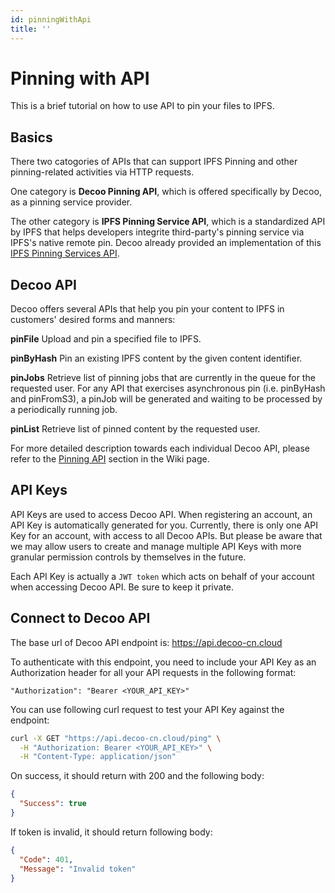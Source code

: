 ```yaml
---
id: pinningWithApi
title: ''
---
```


# Pinning with API

This is a brief tutorial on how to use API to pin your files to IPFS.

## Basics

There two catogories of APIs that can support IPFS Pinning and other pinning-related activities via HTTP requests.

One category is **Decoo Pinning API**, which is offered specifically by Decoo, as a pinning service provider.

The other category is **IPFS Pinning Service API**, which is a standardized API by IPFS that helps developers integrite third-party's pinning service via IPFS's native remote pin. Decoo already provided an implementation of this [IPFS Pinning Services API](pinning-services-api.mdx).

## Decoo API

Decoo offers several APIs that help you pin your content to IPFS in customers' desired forms and manners:

**pinFile** Upload and pin a specified file to IPFS.

**pinByHash** Pin an existing IPFS content by the given content identifier.

**pinJobs** Retrieve list of pinning jobs that are currently in the queue for the requested user. For any API that exercises asynchronous pin (i.e. pinByHash and pinFromS3), a pinJob will be generated and waiting to be processed by a periodically running job.

**pinList** Retrieve list of pinned content by the requested user.

For more detailed description towards each individual Decoo API, please refer to the [Pinning API](pinning/pin-file.mdx) section in the Wiki page.

## API Keys

API Keys are used to access Decoo API. When registering an account, an API Key is automatically generated for you. Currently, there is only one API Key for an account, with access to all Decoo APIs. But please be aware that we may allow users to create and manage multiple API Keys with more granular permission controls by themselves in the future.

Each API Key is actually a `JWT token` which acts on behalf of your account when accessing Decoo API. Be sure to keep it private.

## Connect to Decoo API

The base url of Decoo API endpoint is: https://api.decoo-cn.cloud

To authenticate with this endpoint, you need to include your API Key as an Authorization header for all your API requests in the following format:
```
"Authorization": "Bearer <YOUR_API_KEY>"
```

You can use following curl request to test your API Key against the endpoint:

```bash
curl -X GET "https://api.decoo-cn.cloud/ping" \
  -H "Authorization: Bearer <YOUR_API_KEY>" \
  -H "Content-Type: application/json"
```

On success, it should return with 200 and the following body:
```json
{
  "Success": true
}
```

If token is invalid, it should return following body:
```json
{
  "Code": 401,
  "Message": "Invalid token"
}
```
